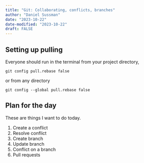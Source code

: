 ```yaml
---
title: "Git: Collaborating, conflicts, branches"
author: "Daniel Sussman"
date: "2023-10-22"
date-modified: "2023-10-22"
draft: FALSE
---
```


## Setting up pulling

Everyone should run in the terminal from your project directory,

```
git config pull.rebase false
```

or from any directory

```
git config --global pull.rebase false
```


## Plan for the day

These are things I want to do today.

1. Create a conflict
2. Resolve conflict
3. Create branch
4. Update branch
5. Conflict on a branch
6. Pull requests

